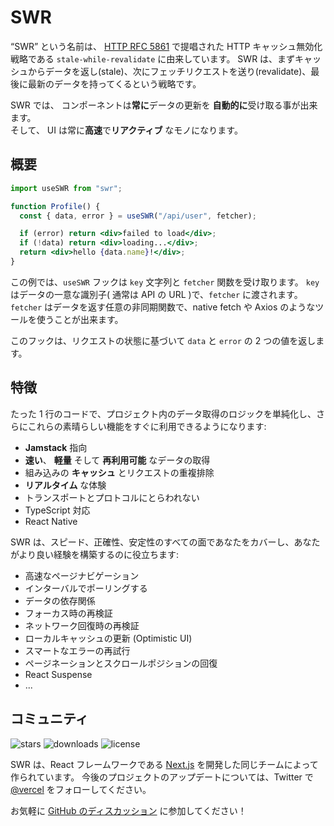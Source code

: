 
# SWR

<Features />

“SWR” という名前は、 [HTTP RFC 5861](https://tools.ietf.org/html/rfc5861) で提唱された HTTP キャッシュ無効化戦略である `stale-while-revalidate` に由来しています。
SWR は、まずキャッシュからデータを返し(stale)、次にフェッチリクエストを送り(revalidate)、最後に最新のデータを持ってくるという戦略です。

<Callout emoji="✅">
  SWR では、 コンポーネントは<strong>常に</strong>データの更新を
  <strong>自動的に</strong>受け取る事が出来ます。
  <br />
  そして、 UI は常に<strong>高速</strong>で<strong>リアクティブ</strong>
  なモノになります。
</Callout>

## 概要

```jsx
import useSWR from "swr";

function Profile() {
  const { data, error } = useSWR("/api/user", fetcher);

  if (error) return <div>failed to load</div>;
  if (!data) return <div>loading...</div>;
  return <div>hello {data.name}!</div>;
}
```

この例では、`useSWR` フックは `key` 文字列と `fetcher` 関数を受け取ります。 `key` はデータの一意な識別子( 通常は API の URL )で、`fetcher` に渡されます。
`fetcher` はデータを返す任意の非同期関数で、native fetch や Axios のようなツールを使うことが出来ます。

このフックは、リクエストの状態に基づいて `data` と `error` の 2 つの値を返します。

## 特徴

たった 1 行のコードで、プロジェクト内のデータ取得のロジックを単純化し、さらにこれらの素晴らしい機能をすぐに利用できるようになります:

- **Jamstack** 指向
- **速い**、 **軽量** そして **再利用可能** なデータの取得
- 組み込みの **キャッシュ** とリクエストの重複排除
- **リアルタイム** な体験
- トランスポートとプロトコルにとらわれない
- TypeScript 対応
- React Native

SWR は、スピード、正確性、安定性のすべての面であなたをカバーし、あなたがより良い経験を構築するのに役立ちます:

- 高速なページナビゲーション
- インターバルでポーリングする
- データの依存関係
- フォーカス時の再検証
- ネットワーク回復時の再検証
- ローカルキャッシュの更新 (Optimistic UI)
- スマートなエラーの再試行
- ページネーションとスクロールポジションの回復
- React Suspense
- ...

## コミュニティ

<p className="flex h-6">
  <img
    alt="stars"
    src="https://badgen.net/github/stars/vercel/swr"
    className="inline-block mr-2"
  />
  <img
    alt="downloads"
    src="https://badgen.net/npm/dt/swr"
    className="inline-block mr-2"
  />
  <img
    alt="license"
    src="https://badgen.net/npm/license/swr"
    className="inline-block mr-2"
  />
</p>

SWR は、React フレームワークである [Next.js](https://nextjs.org) を開発した同じチームによって作られています。
今後のプロジェクトのアップデートについては、Twitter で [@vercel](https://twitter.com/vercel) をフォローしてください。

お気軽に [GitHub のディスカッション](https://github.com/vercel/swr/discussions) に参加してください！
